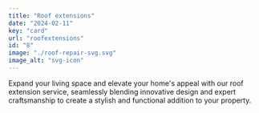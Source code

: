 ```yaml
---
title: "Roof extensions"
date: "2024-02-11"
key: "card"
url: "roofextensions"
id: "8"
image: "./roof-repair-svg.svg"
image_alt: "svg-icon"
---
```


Expand your living space and elevate your home's appeal with our roof extension service, seamlessly blending innovative design and expert craftsmanship to create a stylish and functional addition to your property.